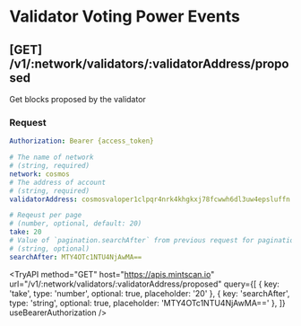
# Validator Voting Power Events

## **[GET]** /v1/:network/validators/:validatorAddress/proposed

Get blocks proposed by the validator

### Request

```yaml filename="Headers"
Authorization: Bearer {access_token}
```

```yaml filename="Parameters"
# The name of network
# (string, required)
network: cosmos
# The address of account
# (string, required)
validatorAddress: cosmosvaloper1clpqr4nrk4khgkxj78fcwwh6dl3uw4epsluffn
```

```yaml filename="Queries"
# Reqeust per page
# (number, optional, default: 20)
take: 20
# Value of `pagination.searchAfter` from previous request for pagination
# (string, optional)
searchAfter: MTY4OTc1NTU4NjAwMA==
```

<TryAPI
  method="GET"
  host="https://apis.mintscan.io"
  url="/v1/:network/validators/:validatorAddress/proposed"
  query={[
    { key: 'take', type: 'number', optional: true, placeholder: '20' },
    { key: 'searchAfter', type: 'string', optional: true, placeholder: 'MTY4OTc1NTU4NjAwMA==' },
  ]}
  useBearerAuthorization
/>
